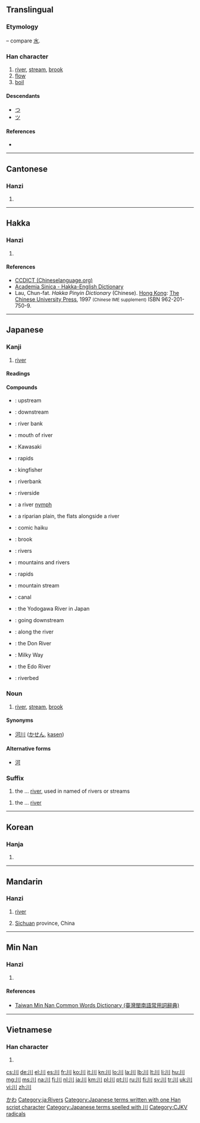 {{also|州|巛}}
==Translingual==
{{stroke order|type=animate}}
===Etymology===
{{liushu|p}} – compare [[水]].

{{Han etyl}}

===Han character===
{{Han char|rn=47|rad=巛|as=00|sn=3|var=2|four=2200<sub>0</sub>|canj=中中中 (LLL)}}

# [[river]], [[stream]], [[brook]]
# [[flow]]
# [[boil]]

====Descendants====
* [[つ]]
* [[ツ]]

====References====
* {{Han ref|kx=0323.230|dkj=08673|dj=0624.070|hdz=10032.020|uh=5DDD|ud=24029|bh=A474|bd=42100}}

----

==Cantonese==

===Hanzi===
{{yue-hanzi|jyut=[[cyun1]]|y=[[chyun1]]}}

# {{defn|lang=yue|sort=巛00}}

----

==Hakka==

===Hanzi===
{{hak-hanzi|poj=chhon|gd=tsh'on<sup>1</sup> [Meixian], ch'on<sup>1</sup> [Hailu, Kwangtung]; ts'on<sup>1</sup>|hpy=con1}}

# {{defn|lang=hak|sort=巛00}}

====References====
*[http://www.chineselanguage.org/dictionaries/?mode=view&module=chardict&query= CCDICT (Chineselanguage.org)]
*[http://minhakka.ling.sinica.edu.tw/bkg/hakyin/search.php?DETAIL=1&LIMIT=id=xxxxx&dbname=su_tian_1&graph=2 Academia Sinica - Hakka-English Dictionary]
* Lau, Chun-fat. ''Hakka Pinyin Dictionary'' (Chinese). [[Hong Kong]]: [[w:Chinese University of Hong Kong|The Chinese University Press]], 1997 <small>(Chinese IME supplement)</small> ISBN 962-201-750-9.

----

==Japanese==

===Kanji===
{{ja-kanji|grade=1|rs=巛00}}

# [[river]]

====Readings====
{{ja-readings
|goon=[[せん]] (sen)
|kanon=[[せん]] (sen)
|kun=[[かわ]] (kawa)
|nanori=[[か]] (ka), [[こ]] (ko), [[さわ]] (sawa)
}}

====Compounds====
{{der-top3|Compounds}}
* {{l|ja|川上|tr=[[かわかみ]], [[kawakami]]}}: upstream
* {{l|ja|川下|tr=[[かわしも]], [[kawashimo]]}}: downstream
* {{l|ja|川岸|tr=[[かわぎし]], [[kawagishi]]}}: river bank
* {{l|ja|川口|tr=[[かわぐち]], [[kawaguchi]]}}: mouth of river
* {{l|ja|川崎|tr=[[かわさき]], [[Kawasaki]]}}: Kawasaki
* {{l|ja|川瀬|tr=[[かわせ]], [[kawase]]}}: rapids
* {{l|ja|川蝉|tr=[[かわせみ]], [[kawasemi]]}}: kingfisher
* {{l|ja|川端|tr=[[かわばた]], [[kawabata]]}}: riverbank
* {{l|ja|川縁|tr=[[かわぶち]], [[kawabuchi]]; [[かわべり]], [[kawaberi]]}}: riverside
{{der-mid3}}
* {{l|ja|川嫁|tr=[[かわよめ]], [[kawayome]]}}: a river [[nymph]]
* {{l|ja|川原|tr=[[かわら]], [[kawara]]}}: a riparian plain, the flats alongside a river
* {{l|ja|川柳|tr=[[せんりゅう]], [[senryū]]}}: comic haiku
* {{l|ja|小川|tr=[[おがわ]], [[ogawa]]}}: brook
* {{l|ja|河川|tr=[[かせん]], [[kasen]]}}: rivers
* {{l|ja|山川|tr=[[さんせん]], [[sansen]]}}: mountains and rivers
* {{l|ja|滝川|tr=[[たきがわ]], [[takigawa]]}}: rapids
* {{l|ja|谷川|tr=[[たにがわ]], [[tanigawa]]}}: mountain stream
{{der-mid3}}
* {{l|ja|堀川|tr=[[ほりかわ]], [[horikawa]]}}: canal
* {{l|ja|淀川|tr=[[よどがわ]], [[Yodogawa]]}}: the Yodogawa River in Japan
* {{l|ja|川下り|tr=[[かわくだり]], [[kawakudari]]}}: going downstream
* {{l|ja|川沿い|tr=[[かわぞい]], [[kawazoi]]}}: along the river
* {{l|ja|ドン川|tr=[[どんがわ]], [[Dongawa]]}}: the Don River
* {{l|ja|天の川|tr=[[あまのがわ]], [[amanogawa]]}}: Milky Way
* {{l|ja|江戸川|tr=[[えどがわ]], [[Edogawa]]}}: the Edo River
* {{l|ja|河川敷|tr=[[かせんしき]], [[kasenshiki]]}}: riverbed
{{bottom}}

===Noun===
{{ja-noun|k|hira=かわ|rom=kawa}}

# [[river]], [[stream]], [[brook]]

====Synonyms====
* [[河川]] ([[かせん]], [[kasen]])

====Alternative forms====
* [[河]]

===Suffix===
{{ja-pos|k|suffix|hira=かわ|rom=-kawa}} 

# the ... [[river]], used in named of rivers or streams

{{ja-pos|k|suffix|hira=がわ|rom=-gawa|hidx=かわ'}} 

# the ... [[river]]

[[Category:1000 Japanese basic words|かわ]]
[[Category:ja:Rivers]]
[[Category:Japanese terms written with one Han script character]]
[[Category:Japanese terms spelled with 川]]

----

==Korean==

===Hanja===
{{ko-hanja|hangeul=천|eumhun=내|rv=cheon|mr=ch'ŏn}}

# {{defn|lang=ko|sort=巛00}}

----

==Mandarin==

===Hanzi===
{{cmn-hanzi|pin=[[chuān]] ([[chuan1]]), [[wú]] ([[wu2]])|wg=ch'uan<sup>1</sup>, wu<sup>2</sup>}}

# [[river]]
# {{context|abbreviation|lang=cmn}} [[Sichuan]] province, China

----

==Min Nan==

===Hanzi===
{{nan-hanzi|poj=|tlpa=tshuan, (tshuan<sup>1</sup>), tshng (tshng<sup>1</sup>)}}

# {{defn|lang=nan|sort=巛00}}

====References====
*[http://twblg.dict.edu.tw/holodict_new/index.html Taiwan Min Nan Common Words Dictionary (臺灣閩南語常用詞辭典)]

----

==Vietnamese==

===Han character===
{{vi-hantu|[[xuyên]], [[xiên]]|rs=巛00}}

# {{defn|lang=vi|sort=巛00}}

[[Category:CJKV radicals]]

[[cs:川]]
[[de:川]]
[[el:川]]
[[es:川]]
[[fr:川]]
[[ko:川]]
[[it:川]]
[[kn:川]]
[[lo:川]]
[[la:川]]
[[lb:川]]
[[lt:川]]
[[li:川]]
[[hu:川]]
[[mg:川]]
[[ms:川]]
[[na:川]]
[[fj:川]]
[[nl:川]]
[[ja:川]]
[[km:川]]
[[pl:川]]
[[pt:川]]
[[ru:川]]
[[fi:川]]
[[sv:川]]
[[tr:川]]
[[uk:川]]
[[vi:川]]
[[zh:川]]